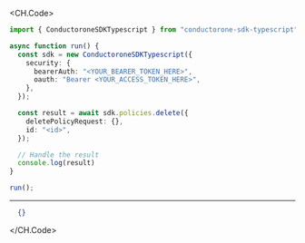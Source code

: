 
<CH.Code>
```typescript Delete.ts
import { ConductoroneSDKTypescript } from "conductorone-sdk-typescript";

async function run() {
  const sdk = new ConductoroneSDKTypescript({
    security: {
      bearerAuth: "<YOUR_BEARER_TOKEN_HERE>",
      oauth: "Bearer <YOUR_ACCESS_TOKEN_HERE>",
    },
  });

  const result = await sdk.policies.delete({
    deletePolicyRequest: {},
    id: "<id>",
  });

  // Handle the result
  console.log(result)
}

run();
```
---

```json Example Response
  {}
```
</CH.Code>
